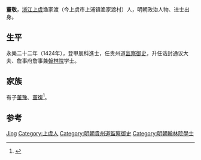 '''董敬'''，[[浙江|浙江]][[上虞|上虞]]渔家渡（今上虞市上浦镇渔家渡村）人，明朝政治人物、进士出身。

== 生平 ==
永樂二十二年（1424年），登甲辰科進士，任贵州道[[监察御史|监察御史]]，升任诰封通议大夫、詹事府詹事兼[[翰林院|翰林院]]学士。

== 家族 ==
有子[[董豫|董豫]]、[[董復|董復]]<ref>{{cite news|title=《绍兴市志 卷44 第二章  历代进士名录》|url=http://www.sxlib.com:8080/web/gycslou/sxsz/44z2.htm|accessdate=2013-07-25|newspaper=绍兴图书馆|deadurl=yes|archiveurl=https://archive.is/20120914053252/http://www.sxlib.com:8080/web/gycslou/sxsz/44z2.htm|archivedate=2012-09-14}}</ref>。

== 参考 ==
{{reflist}}

{{永樂二十二年甲辰科殿試金榜}}

{{Authority control}}
{{DEFAULTSORT:Dong董}}
[[Category:董姓|Jing]]
[[Category:上虞人|Category:上虞人]]
[[Category:明朝貴州道監察御史|Category:明朝貴州道監察御史]]
[[Category:明朝翰林院學士|Category:明朝翰林院學士]]